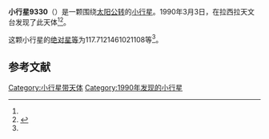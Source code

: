 {{Infobox planet
| bgcolour = #FFFFC0
| name = 9330
| symbol = 
| image = 
| caption = 
| discovery = yes
| discovery_ref = 
| discoverer = {{link-en|亨利·德波鸿诺|Henri Debehogne}}
| discovery_site = [[拉西拉天文台|拉西拉天文台]] 
| discovered = 1990年3月3日
| designations = yes
| mp_name = 
| named_after = 
| alt_names = 1990 EF7/ 1979 HG3 / 1991 JV2
| mp_category = [[主带小行星|主带小行星]]
| orbit_ref = <ref name="a">[http://ssd.jpl.nasa.gov/sbdb.cgi?sstr=9330 9330] {{Wayback|url=http://ssd.jpl.nasa.gov/sbdb.cgi?sstr=9330 |date=20210901000916 }}，小行星數據庫瀏覽器（JPL Small-Body Database Browser）－[[美国国家航空航天局|美国国家航空航天局]]喷气推进实验室</ref>
| epoch = 2456400.5 (2013年4月18日更新)
| aphelion = {{convert|3.634159004843755|AU|km|3|abbr=on|lk=out}}
| perihelion = {{convert|2.765095781609596|AU|km|3|abbr=on}}
| semimajor = {{convert|3.199627393226676|AU|km|3|abbr=on}}
| eccentricity = 0.135806942
| period = 2090.487314 [[日|日]]<br />5.72[[儒略年|儒略年]]
| avg_speed = 
| inclination = 2.042349918984291
| asc_node = 133.0308266396198
| mean_anomaly = 
| arg_peri = 117.7121461021108
| satellites = 
| physical_characteristics = yes
| dimensions = 
| mass = 
| density = 
| surface_grav = 
| escape_velocity = 
| sidereal_day = 
| axial_tilt = 
| pole_ecliptic_lat = 
| pole_ecliptic_lon = 
| albedo = 
| temperatures= 
| temp_name1 = 
| mean_temp_1 = 
| max_temp_1 = 
| temp_name2 = 
| max_temp_2 = 
| spectral_type = 
| abs_magnitude = 117.7121461021108
}}

'''小行星9330'''（{{lang-en|9330}}）是一颗围绕[[太阳|太阳]][[公转|公转]]的[[小行星|小行星]]。1990年3月3日，{{link-en|亨利·德波鸿诺|Henri Debehogne}}在拉西拉天文台发现了此天体<ref name="a" /><ref>{{cite news|title=小行星列表|url=http://cfa-www.harvard.edu/iau/lists/NumberedMPs.txt|accessdate=2013-07-08|newspaper=哈佛大学|archive-date=2008-05-17|archive-url=https://web.archive.org/web/20080517010638/http://cfa-www.harvard.edu/iau/lists/NumberedMPs.txt|dead-url=no}}</ref>。

这颗小行星的[[绝对星等|绝对星等]]为117.7121461021108等<ref name="a" />。

==参考文献==
{{reflist}}
{{Minor Planet Number|[[小行星9329|小行星9329]]|[[小行星9331|小行星9331]]}}

{{小天体}}

[[Category:小行星带天体|Category:小行星带天体]]
[[Category:1990年发现的小行星|Category:1990年发现的小行星]]

{{asteroid-stub}}